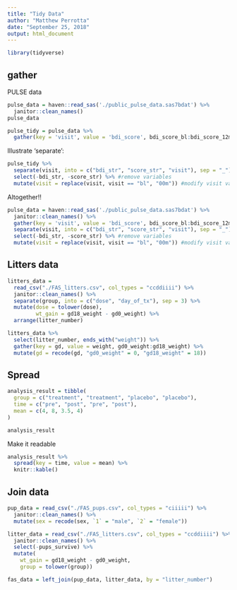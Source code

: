 ```yaml
---
title: "Tidy Data"
author: "Matthew Perrotta"
date: "September 25, 2018"
output: html_document
---
```


```r
library(tidyverse)
```

## gather

PULSE data

```r
pulse_data = haven::read_sas('./public_pulse_data.sas7bdat') %>%
  janitor::clean_names()
pulse_data
```

```r
pulse_tidy = pulse_data %>%
  gather(key = 'visit', value = 'bdi_score', bdi_score_bl:bdi_score_12m)
```

Illustrate 'separate':
```r
pulse_tidy %>%
  separate(visit, into = c("bdi_str", "score_str", "visit"), sep = "_") %>%
  select(-bdi_str, -score_str) %>% #remove variables
  mutate(visit = replace(visit, visit == "bl", "00m")) #modify visit variable
```

Altogether!!
```r
pulse_data = haven::read_sas('./public_pulse_data.sas7bdat') %>%
  janitor::clean_names() %>%
  gather(key = 'visit', value = 'bdi_score', bdi_score_bl:bdi_score_12m) %>%
  separate(visit, into = c("bdi_str", "score_str", "visit"), sep = "_") %>%
  select(-bdi_str, -score_str) %>% #remove variables
  mutate(visit = replace(visit, visit == "bl", "00m")) #modify visit variable
```


## Litters data
```r
litters_data = 
  read_csv("./FAS_litters.csv", col_types = "ccddiiii") %>% 
  janitor::clean_names() %>%
  separate(group, into = c("dose", "day_of_tx"), sep = 3) %>%
  mutate(dose = tolower(dose),
         wt_gain = gd18_weight - gd0_weight) %>%
  arrange(litter_number)
```

```r
litters_data %>% 
  select(litter_number, ends_with("weight")) %>% 
  gather(key = gd, value = weight, gd0_weight:gd18_weight) %>% 
  mutate(gd = recode(gd, "gd0_weight" = 0, "gd18_weight" = 18))
```


## Spread

```r
analysis_result = tibble(
  group = c("treatment", "treatment", "placebo", "placebo"),
  time = c("pre", "post", "pre", "post"),
  mean = c(4, 8, 3.5, 4)
)

analysis_result
```

Make it readable

```r
analysis_result %>%
  spread(key = time, value = mean) %>%
  knitr::kable()
```

## Join data

```r
pup_data = read_csv("./FAS_pups.csv", col_types = "ciiiii") %>%
  janitor::clean_names() %>%
  mutate(sex = recode(sex, `1` = "male", `2` = "female")) 

litter_data = read_csv("./FAS_litters.csv", col_types = "ccddiiii") %>%
  janitor::clean_names() %>%
  select(-pups_survive) %>%
  mutate(
    wt_gain = gd18_weight - gd0_weight,
    group = tolower(group))

fas_data = left_join(pup_data, litter_data, by = "litter_number")

```


